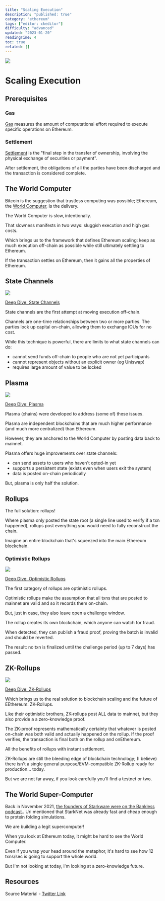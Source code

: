 ```yaml
---
title: "Scaling Execution"
description: "published: true"
category: "ethereum"
tags: ["editor: ckeditor"]
difficulty: "advanced"
updated: "2023-01-20"
readingTime: 4
toc: true
related: []
---
```


![](/images/scaling-execution.jpeg)

# Scaling Execution

## Prerequisites

### Gas

[Gas](/concepts/gas) measures the amount of computational effort required to execute specific operations on Ethereum.

### Settlement

[Settlement](https://inevitableeth.com/home/concepts/settlement) is the "final step in the transfer of ownership, involving the physical exchange of securities or payment". 

After settlement, the obligations of all the parties have been discharged and the transaction is considered complete. 

## The World Computer

Bitcoin is the suggestion that trustless computing was possible; Ethereum, the [World Computer](/ethereum/world-computer), is the delivery.

The World Computer is slow, intentionally. 

That slowness manifests in two ways: sluggish execution and high gas costs.

Which brings us to the framework that defines Ethereum scaling: keep as much execution off-chain as possible while still ultimately settling to Ethereum.

If the transaction settles on Ethereum, then it gains all the properties of Ethereum.

## State Channels

![](/images/state-channels-1.jpeg)

[Deep Dive: State Channels](/ethereum/state-channel)

State channels are the first attempt at moving execution off-chain. 

Channels are one-time relationships between two or more parties. The parties lock up capital on-chain, allowing them to exchange IOUs for no cost.

While this technique is powerful, there are limits to what state channels can do:

*   cannot send funds off-chain to people who are not yet participants
*   cannot represent objects without an explicit owner (eg Uniswap)
*   requires large amount of value to be locked

## Plasma

![](/images/plasma-1.jpeg)

[Deep Dive: Plasma](/ethereum/plasma)

Plasma (chains) were developed to address (some of) these issues.

Plasma are independent blockchains that are much higher performance (and much more centralized) than Ethereum. 

However, they are anchored to the World Computer by posting data back to mainnet.

Plasma offers huge improvements over state channels: 

*   can send assets to users who haven't opted-in yet
*   supports a persistent state (exists even when users exit the system)
*   data is posted on-chain periodically

But, plasma is only half the solution.

## Rollups

The full solution: rollups!

Where plasma only posted the state root (a single line used to verify if a txn happened), rollups post everything you would need to fully reconstruct the chain.

Imagine an entire blockchain that's squeezed into the main Ethereum blockchain.

### Optimistic Rollups

![](/images/optimistic-rollup-1.jpeg)

[Deep Dive: Optimistic Rollups](/ethereum/optimistic-rollup)

The first category of rollups are optimistic rollups. 

Optimistic rollups make the assumption that all txns that are posted to mainnet are valid and so it records them on-chain.

But, just in case, they also leave open a challenge window.

The rollup creates its own blockchain, which anyone can watch for fraud. 

When detected, they can publish a fraud proof, proving the batch is invalid and should be reverted. 

The result: no txn is finalized until the challenge period (up to 7 days) has passed.

## ZK-Rollups

![](/images/zk-rollup-1.jpeg)

[Deep Dive: ZK-Rollups](/ethereum/zk-rollup)

Which brings us to the real solution to blockchain scaling and the future of EEthereum: ZK-Rollups.

Like their optimistic brothers, ZK-rollups post ALL data to mainnet, but they also provide a a zero-knowledge proof.

The ZK-proof represents mathematically certainty that whatever is posted on-chain was both valid and actually happened on the rollup. If the proof verifies, the transaction is final both on the rollup and onEthereum.

All the benefits of rollups with instant settlement.

ZK-Rollups are still the bleeding edge of blockchain technology; (I believe) there isn't a single general purpose/EVM-compatible ZK-Rollup ready for production... today. 

But we are not far away, if you look carefully you'll find a testnet or two.

## The World Super-Computer

Back in November 2021, [the founders of Starkware were on the Bankless podcast](https://www.youtube.com/watch?v=7Kq3YWsysc0).. Uri mentioned that StarkNet was already fast and cheap enough to protein folding simulations.

We are building a legit supercomputer!

When you look at Ethereum today, it might be hard to see the World Computer. 

Even if you wrap your head around the metaphor, it's hard to see how 12 txns/sec is going to support the whole world.

But I'm not looking at today, I'm looking at a zero-knowledge future.

## Resources

Source Material - [Twitter Link](https://twitter.com/logarithmicrex/status/1569461980821606403)


